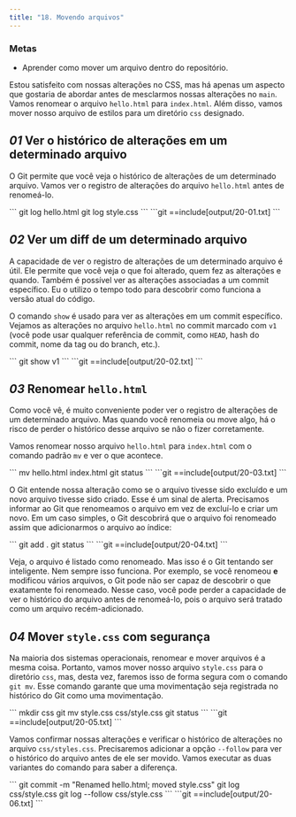 ```yaml
---
title: "18. Movendo arquivos"
---
```


### Metas

- Aprender como mover um arquivo dentro do repositório.

Estou satisfeito com nossas alterações no CSS, mas há apenas um aspecto que gostaria de abordar antes de mesclarmos nossas alterações no `main`. Vamos renomear o arquivo `hello.html` para `index.html`. Além disso, vamos mover nosso arquivo de estilos para um diretório `css` designado.

## _01_ Ver o histórico de alterações em um determinado arquivo

O Git permite que você veja o histórico de alterações de um determinado arquivo. Vamos ver o registro de alterações do arquivo `hello.html` antes de renomeá-lo.

<Run>
```
git log hello.html
git log style.css
```
</Run>

<Output>
```git
==include[output/20-01.txt]
```
</Output>

## _02_ Ver um diff de um determinado arquivo

A capacidade de ver o registro de alterações de um determinado arquivo é útil. Ele permite que você veja o que foi alterado, quem fez as alterações e quando. Também é possível ver as alterações associadas a um commit específico. Eu o utilizo o tempo todo para descobrir como funciona a versão atual do código.

O comando `show` é usado para ver as alterações em um commit específico. Vejamos as alterações no arquivo `hello.html` no commit marcado com `v1` (você pode usar qualquer referência de commit, como `HEAD`, hash do commit, nome da tag ou do branch, etc.).

<Run>
```
git show v1
```
</Run>

<Output>
```git
==include[output/20-02.txt]
```
</Output>


## _03_ Renomear `hello.html`

Como você vê, é muito conveniente poder ver o registro de alterações de um determinado arquivo. Mas quando você renomeia ou move algo, há o risco de perder o histórico desse arquivo se não o fizer corretamente.

Vamos renomear nosso arquivo `hello.html` para `index.html` com o comando padrão `mv` e ver o que acontece.

<Run>
```
mv hello.html index.html
git status
```
</Run>

<Output>
```git
==include[output/20-03.txt]
```
</Output>

O Git entende nossa alteração como se o arquivo tivesse sido excluído e um novo arquivo tivesse sido criado. Esse é um sinal de alerta. Precisamos informar ao Git que renomeamos o arquivo em vez de excluí-lo e criar um novo. Em um caso simples, o Git descobrirá que o arquivo foi renomeado assim que adicionarmos o arquivo ao índice:

<Run>
```
git add .
git status
```
</Run>

<Output>
```git
==include[output/20-04.txt]
```
</Output>

Veja, o arquivo é listado como renomeado. Mas isso é o Git tentando ser inteligente. Nem sempre isso funciona. Por exemplo, se você renomeou **e** modificou vários arquivos, o Git pode não ser capaz de descobrir o que exatamente foi renomeado. Nesse caso, você pode perder a capacidade de ver o histórico do arquivo antes de renomeá-lo, pois o arquivo será tratado como um arquivo recém-adicionado.


## _04_ Mover `style.css` com segurança

Na maioria dos sistemas operacionais, renomear e mover arquivos é a mesma coisa. Portanto, vamos mover nosso arquivo `style.css` para o diretório `css`, mas, desta vez, faremos isso de forma segura com o comando `git mv`. Esse comando garante que uma movimentação seja registrada no histórico do Git como uma movimentação.

<Run>
```
mkdir css
git mv style.css css/style.css
git status
```
</Run>

<Output>
```git
==include[output/20-05.txt]
```
</Output>

Vamos confirmar nossas alterações e verificar o histórico de alterações no arquivo `css/styles.css`. Precisaremos adicionar a opção `--follow` para ver o histórico do arquivo antes de ele ser movido. Vamos executar as duas variantes do comando para saber a diferença.

<Run>
```
git commit -m "Renamed hello.html; moved style.css"
git log css/style.css
git log --follow css/style.css
```
</Run>

<Output>
```git
==include[output/20-06.txt]
```
</Output>
